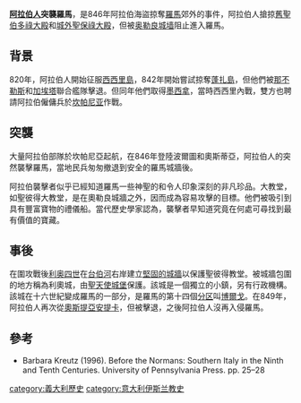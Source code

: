 '''[[阿拉伯人|阿拉伯人]]突襲羅馬'''，是846年阿拉伯海盜掠奪[[羅馬|羅馬]]郊外的事件，阿拉伯人搶掠[[舊聖伯多祿大殿|舊聖伯多祿大殿]]和[[城外聖保祿大殿|城外聖保祿大殿]]，但被[[奥勒良城墙|奥勒良城墙]]阻止進入羅馬。

==背景==
820年，阿拉伯人開始征服[[西西里島|西西里島]]，842年開始嘗試掠奪[[蓬扎島|蓬扎島]]，但他們被[[那不勒斯|那不勒斯]]和[[加埃塔|加埃塔]]聯合艦隊擊退。但同年他們取得[[墨西拿|墨西拿]]，當時西西里內戰，雙方也聘請阿拉伯僱傭兵於[[坎帕尼亚|坎帕尼亚]]作戰。

==突襲==
大量阿拉伯部隊於坎帕尼亞起航，在846年登陸波爾圖和奧斯蒂亞，阿拉伯人的突然襲擊羅馬，當地民兵匆匆撤退到安全的羅馬城牆後。

阿拉伯襲擊者似乎已經知道羅馬一些神聖的和令人印象深刻的非凡珍品。大教堂，如聖彼得大教堂，是在奧勒良城牆之外，因而成為容易攻擊的目標。他們被吸引到具有豐富寶物的禮儀船。當代歷史學家認為，襲擊者早知道究竟在何處可尋找到最有價值的寶藏。

==事後==
在圍攻戰後[[利奥四世|利奥四世]]在[[台伯河|台伯河]]右岸建立[[利奧城牆|堅固的城牆]]以保護聖彼得教堂。被城牆包圍的地方稱為利奧城，由[[聖天使城堡|聖天使城堡]]保護。該城是一個獨立的小鎮，另有行政機構。該城在十六世紀變成羅馬的一部分，是羅馬的第十四個[[罗马分区|分区]]叫[[博爾戈|博爾戈]]。在849年，阿拉伯人再次從[[奧斯提亞安提卡|奧斯提亞安提卡]]{{le|奧斯提亞海戰|Battle of Ostia|入侵羅馬}}，但被擊退，之後阿拉伯人沒再入侵羅馬。

==參考==
*Barbara Kreutz (1996). Before the Normans: Southern Italy in the Ninth and Tenth Centuries. University of Pennsylvania Press. pp. 25–28

[[category:義大利歷史|category:義大利歷史]]
[[category:意大利伊斯兰教史|category:意大利伊斯兰教史]]